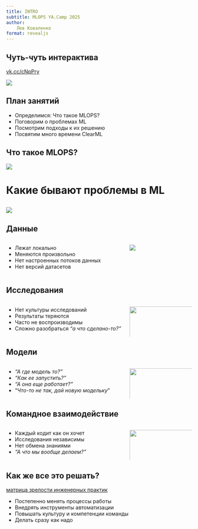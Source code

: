 ```yaml
---
title: INTRO
subtitle: MLOPS YA.Camp 2025
author:
    Лев Коваленко
format: revealjs
---
```


## Чуть-чуть интерактива

[vk.cc/cNpPry](vk.cc/cNpPry)

![](./images/qr_cNpPry.png)

## План занятий
- Определимся: Что такое MLOPS?
- Поговорим о проблемах ML
- Посмотрим подходы к их решению
- Посвятим много времени ClearML

## Что такое MLOPS?
![](./images/mlops_meme_1.png)

# Какие бывают проблемы в ML

## 
![](images/all_problesm.png)


## Данные

:::: {.columns}
 
::: {.column width="65%"}

- Лежат локально
- Меняются произвольно
- Нет настроенных потоков данных
- Нет версий датасетов
 
:::
 
::: {.column width="35%"}

![](images/data_problem.png)
 
:::
::::

## Исследования

:::: {.columns}
 
::: {.column width="65%"}

- Нет культуры исследований
- Результаты теряются
- Часто не воспроизводимы
- Сложно разобраться *"а что сделано-то?"*
 
:::
 
::: {.column width="35%"}

![](images/research_problem.png){height="130%"}
 
:::
::::

## Модели

:::: {.columns}
 
::: {.column width="65%"}

- *"А где модель то?"*
- *"Как ее запустить?"*
- *"А она еще работает?"*
- "*Что-то не так, дай новую модельку*"
 
:::
 
::: {.column width="35%"}

![](images/model_problem.png){height="130%"}
 
:::
::::

## Командное взаимодействие

:::: {.columns}
 
::: {.column width="65%"}

- Каждый кодит как он хочет
- Исследования независимы
- Нет обмена знаниями
- *"А что мы вообще делаем?"*
 
:::
 
::: {.column width="35%"}

![](images/team_problem.png){height="130%"}
 
:::
::::



## Как же все это решать?

[матрица зрелости инженерных практик](https://miro.com/app/board/uXjVLGblH8M=/?share_link_id=945900646516)

- Постепенно менять процессы работы
- Внедрять инструменты автоматизации
- Повышать культуру и компетенции команды
- Делать сразу как надо